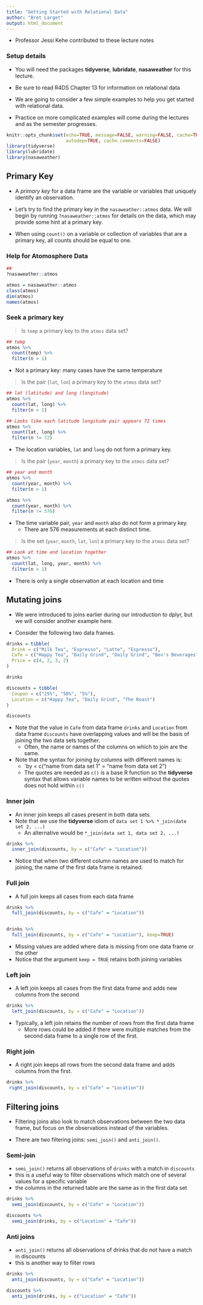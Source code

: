 ```yaml
---
title: "Getting Started with Relational Data"
author: "Bret Larget"
output: html_document
---
```


- Professor Jessi Kehe contributed to these lecture notes

### Setup details

- You will need the packages **tidyverse**, **lubridate**, **nasaweather** for this lecture. 

- Be sure to read R4DS Chapter 13 for information on relational data

- We are going to consider a few simple examples to help you get started with relational data.
- Practice on more complicated examples will come during the lectures and as the semester progresses.
  
```r
knitr::opts_chunk$set(echo=TRUE, message=FALSE, warning=FALSE, cache=TRUE,
                      autodep=TRUE, cache.comments=FALSE)
library(tidyverse)
library(lubridate)
library(nasaweather)
```

## Primary Key

- A *primary key* for a data frame are the variable or variables that uniquely identify an observation.

- Let's try to find the primary key in the `nasaweather::atmos` data.  We will begin by running `?nasaweather::atmos` for details on the data, which may provide some hint at a primary key.
- When using `count()` on a variable or collection of variables that are a primary key, all counts should be equal to one.

### Help for Atomosphere Data

```r
##
?nasaweather::atmos

atmos = nasaweather::atmos
class(atmos)
dim(atmos)
names(atmos)
```

### Seek a primary key

> Is `temp` a primary key to the `atmos` data set?

```r
## temp
atmos %>% 
  count(temp) %>% 
  filter(n > 1)
```

- Not a primary key: many cases have the same temperature

> Is the pair (`lat`, `lon`) a primary key to the `atmos` data set?

```r
## lat (latitude) and long (longitude)
atmos %>% 
  count(lat, long) %>% 
  filter(n > 1)

## Looks like each latitude longitude pair appears 72 times
atmos %>% 
  count(lat, long) %>% 
  filter(n != 72)
```

- The location variables, `lat` and `long` do not form a primary key.

> Is the pair (`year`, `month`) a primary key to the `atmos` data set?

```r
## year and month
atmos %>% 
  count(year, month) %>% 
  filter(n > 1)

atmos %>% 
  count(year, month) %>% 
  filter(n != 576)
```

- The time variable pair, `year` and `month` also do not form a primary key.
    - There are 576 measurements at each distinct time.
    
> Is the set (`year`, `month`, `lat`, `lon`) a primary key to the `atmos` data set?

```r
## Look at time and location together
atmos %>% 
  count(lat, long, year, month) %>% 
  filter(n > 1)
```

- There is only a single observation at each location and time

## Mutating joins

- We were introduced to joins earlier during our introduction to dplyr,
but we will consider another example here.

- Consider the following two data frames. 

```r
drinks = tibble(
  Drink = c("Milk Tea", "Espresso", "Latte", "Espresso"),
  Cafe = c("Happy Tea", "Daily Grind", "Daily Grind", "Bev's Beverages"),
  Price = c(4, 2, 3, 2)
)

drinks

discounts = tibble(
  Coupon = c("25%", "50%", "5%"),
  Location = c("Happy Tea", "Daily Grind", "The Roast")
)

discounts
```

- Note that the value in `Cafe` from data frame `drinks` and `Location` from data frame `discounts` have overlapping values and will be the basis of joining the two data sets together.
    - Often, the name or names of the columns on which to join are the same.
- Note that the syntax for joining by columns with different names is:
    - `by = c("name from data set 1" = "name from data set 2")
    - The quotes are needed as `c()` is a base R function so the **tidyverse** syntax that allows variable names to be written without the quotes does not hold within `c()`    

### Inner join

- An inner join keeps all cases present in both data sets.
- Note that we use the **tidyverse** idiom of `data set 1 %>% *_join(date set 2, ...)`
    - An alternative would be `*_join(data set 1, data set 2, ...)`
    
```r
drinks %>% 
  inner_join(discounts, by = c("Cafe" = "Location"))
```

- Notice that when two different column names are used to match for joining, the name of the first data frame is retained.

### Full join

- A full join keeps all cases from each data frame

```r
drinks %>% 
  full_join(discounts, by = c("Cafe" = "Location"))


drinks %>% 
  full_join(discounts, by = c("Cafe" = "Location"), keep=TRUE)
```

- Missing values are added where data is missing from one data frame or the other
- Notice that the argument `keep = TRUE` retains both joining variables

### Left join

- A left join keeps all cases from the first data frame and adds new columns from the second

    
```r
drinks %>% 
  left_join(discounts, by = c("Cafe" = "Location"))
```

- Typically, a left join retains the number of rows from the first data frame
    - More rows could be added if there were multiple matches from the second data frame to a single row of the first.

### Right join

- A right join keeps all rows from the second data frame and adds columns from the first.

```r
drinks %>% 
 right_join(discounts, by = c("Cafe" = "Location"))
```

## Filtering joins

- Filtering joins also look to match observations between the two data frame, but focus on the observations instead of the variables. 

- There are two filtering joins:  `semi_join()` and `anti_join()`.  

### Semi-join

- `semi_join()` returns all observations of `drinks` with a match in `discounts`
- this is a useful way to filter observations which match one of several values for a specific variable
- the columns in the returned table are the same as in the first data set

```r
drinks %>% 
  semi_join(discounts, by = c("Cafe" = "Location"))

discounts %>% 
  semi_join(drinks, by = c("Location" = "Cafe"))
```

### Anti joins

- `anti_join()` returns all observations of drinks that do *not* have a match in discounts
- this is another way to filter rows

```r
drinks %>% 
  anti_join(discounts, by = c("Cafe" = "Location"))

discounts %>% 
  anti_join(drinks, by = c("Location" = "Cafe"))
```


